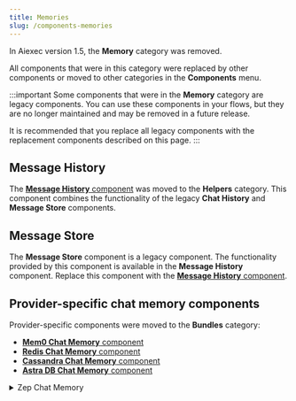 ```yaml
---
title: Memories
slug: /components-memories
---
```


In Aiexec version 1.5, the **Memory** category was removed.

All components that were in this category were replaced by other components or moved to other categories in the **Components** menu.

:::important
Some components that were in the **Memory** category are legacy components.
You can use these components in your flows, but they are no longer maintained and may be removed in a future release.

It is recommended that you replace all legacy components with the replacement components described on this page.
:::

## Message History

The [**Message History** component](/components-helpers#message-history) was moved to the **Helpers** category.
This component combines the functionality of the legacy **Chat History** and **Message Store** components.

## Message Store

The **Message Store** component is a legacy component.
The functionality provided by this component is available in the **Message History** component.
Replace this component with the [**Message History** component](/components-helpers#message-history).

## Provider-specific chat memory components

Provider-specific components were moved to the **Bundles** category:

- [**Mem0 Chat Memory** component](/bundles-mem0)
- [**Redis Chat Memory** component](/bundles-redis)
- [**Cassandra Chat Memory** component](/bundles-datastax#cassandra-chat-memory)
- [**Astra DB Chat Memory** component](/bundles-datastax#astra-db-chat-memory)

<details>
<summary>Zep Chat Memory</summary>

The **Zep Chat Memory** component is a legacy component.
Replace this component with the [**Message History** component](/components-helpers#message-history).

This component creates a `ZepChatMessageHistory` instance, enabling storage and retrieval of chat messages using Zep, a memory server for LLMs.

It accepts the following parameters:

| Name          | Type          | Description                                               |
|---------------|---------------|-----------------------------------------------------------|
| url           | MessageText   | Input parameter. The URL of the Zep instance. Required. |
| api_key       | SecretString  | Input parameter. The API Key for authentication with the Zep instance. |
| api_base_path | Dropdown      | Input parameter. The API version to use. Options include api/v1 or api/v2. |
| session_id    | MessageText   | Input parameter. The unique identifier for the chat session. Optional. |
| message_history | BaseChatMessageHistory  | Output parameter. An instance of ZepChatMessageHistory for the session. |

</details>